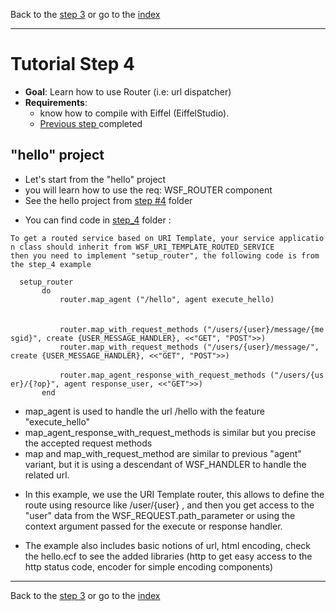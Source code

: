 Back to the [[step_3.wiki|step 3]] 
or go to the [[README.wiki|index]]

----

= Tutorial Step 4 =
* '''Goal''': Learn how to use Router (i.e: url dispatcher)
* '''Requirements''': 
** know how to compile with Eiffel (EiffelStudio).
** [[step_3.wiki|Previous step ]] completed

== "hello" project ==
* Let's start from the "hello" project
* you will learn how to use the req: WSF_ROUTER component
* See the hello project from [[step_4|step #4]] folder

* You can find code in [[step_4]] folder :

 To get a routed service based on URI Template, your service application class should inherit from WSF_URI_TEMPLATE_ROUTED_SERVICE
 then you need to implement "setup_router", the following code is from the step_4 example

   setup_router
 		do
 			router.map_agent ("/hello", agent execute_hello)
 
 
 			router.map_with_request_methods ("/users/{user}/message/{mesgid}", create {USER_MESSAGE_HANDLER}, <<"GET", "POST">>)
 			router.map_with_request_methods ("/users/{user}/message/", create {USER_MESSAGE_HANDLER}, <<"GET", "POST">>)
 
 			router.map_agent_response_with_request_methods ("/users/{user}/{?op}", agent response_user, <<"GET">>)
 		end 

* map_agent is used to handle the url /hello with the feature "execute_hello"
* map_agent_response_with_request_methods is  similar but you precise the accepted request methods
* map and map_with_request_method are similar to previous "agent" variant, but it is using a descendant of WSF_HANDLER to handle the related url.

* In this example, we use the URI Template router, this allows to define the route using resource like /user/{user} , and then you get access to the "user" data from the WSF_REQUEST.path_parameter or using the context argument passed for the execute or response handler.

* The example also includes basic notions of url, html encoding, check the hello.ecf to see the added libraries  (http to get easy access to the http status code, encoder for simple encoding components)
----

Back to the [[step_3.wiki|step 3]] 
or go to the [[README.wiki|index]]

